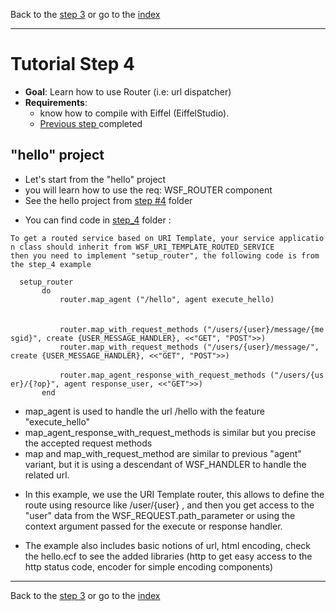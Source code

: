 Back to the [[step_3.wiki|step 3]] 
or go to the [[README.wiki|index]]

----

= Tutorial Step 4 =
* '''Goal''': Learn how to use Router (i.e: url dispatcher)
* '''Requirements''': 
** know how to compile with Eiffel (EiffelStudio).
** [[step_3.wiki|Previous step ]] completed

== "hello" project ==
* Let's start from the "hello" project
* you will learn how to use the req: WSF_ROUTER component
* See the hello project from [[step_4|step #4]] folder

* You can find code in [[step_4]] folder :

 To get a routed service based on URI Template, your service application class should inherit from WSF_URI_TEMPLATE_ROUTED_SERVICE
 then you need to implement "setup_router", the following code is from the step_4 example

   setup_router
 		do
 			router.map_agent ("/hello", agent execute_hello)
 
 
 			router.map_with_request_methods ("/users/{user}/message/{mesgid}", create {USER_MESSAGE_HANDLER}, <<"GET", "POST">>)
 			router.map_with_request_methods ("/users/{user}/message/", create {USER_MESSAGE_HANDLER}, <<"GET", "POST">>)
 
 			router.map_agent_response_with_request_methods ("/users/{user}/{?op}", agent response_user, <<"GET">>)
 		end 

* map_agent is used to handle the url /hello with the feature "execute_hello"
* map_agent_response_with_request_methods is  similar but you precise the accepted request methods
* map and map_with_request_method are similar to previous "agent" variant, but it is using a descendant of WSF_HANDLER to handle the related url.

* In this example, we use the URI Template router, this allows to define the route using resource like /user/{user} , and then you get access to the "user" data from the WSF_REQUEST.path_parameter or using the context argument passed for the execute or response handler.

* The example also includes basic notions of url, html encoding, check the hello.ecf to see the added libraries  (http to get easy access to the http status code, encoder for simple encoding components)
----

Back to the [[step_3.wiki|step 3]] 
or go to the [[README.wiki|index]]

